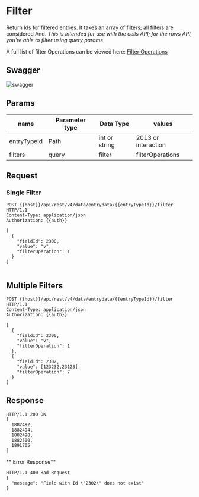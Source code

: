# Filter

Return Ids for filtered entries. It takes an array of filters; all filters are considered And. _This is intended for use with the cells API; for the rows API, you're able to filter using query params_

A full list of filter Operations can be viewed here: [Filter Operations](##filter-operations)

## Swagger

![swagger](./cells_filter.png)

## Params

| name        | Parameter type | Data Type     | values              |
| ----------- | -------------- | ------------- | ------------------- |
| entryTypeId | Path           | int or string | 2013 or interaction |
| filters     | query          | filter        | filterOperations    |

## Request 

### Single Filter

```
POST {{host}}/api/rest/v4/data/entrydata/{{entryTypeId}}/filter HTTP/1.1
Content-Type: application/json
Authorization: {{auth}}

[
  {
    "fieldId": 2300,
    "value": "v",
    "filterOperation": 1
  }
]


```

## Multiple Filters

```
POST {{host}}/api/rest/v4/data/entrydata/{{entryTypeId}}/filter HTTP/1.1
Content-Type: application/json
Authorization: {{auth}}

[
  {
    "fieldId": 2300,
    "value": "v",
    "filterOperation": 1
  },
  {
    "fieldId": 2302,
    "value": [123232,23123],
    "filterOperation": 7
  }
]

```

## Response

```
HTTP/1.1 200 OK
[
  1882492,
  1882494,
  1882498,
  1882500,
  1891705
]
```

** Error Response**

```
HTTP/1.1 400 Bad Request
{
  "message": "Field with Id \"2302\" does not exist"
}
```
